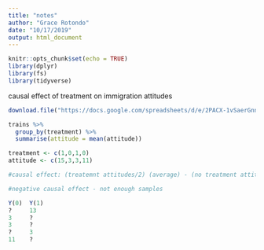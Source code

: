 ```yaml
---
title: "notes"
author: "Grace Rotondo"
date: "10/17/2019"
output: html_document
---
```


```r
knitr::opts_chunk$set(echo = TRUE)
library(dplyr)
library(fs)
library(tidyverse)
```

causal effect of treatment on immigration attitudes
```r
download.file("https://docs.google.com/spreadsheets/d/e/2PACX-1vSaerGnn1tDQfgiyJRl7jnn1Au7Ev6Qt7BwMpl53ZgzAyMnANQfog9y4es4ZExlX5tjEgl0mPIyTGcP/pub?gid=480043959&single=true&output=csv", destfile = "trains.csv")
```

```r
trains %>% 
  group_by(treatment) %>% 
  summarise(attitude = mean(attitude))

```

```r
treatment <- c(1,0,1,0)
attitude <- c(15,3,3,11)

#causal effect: (treatemnt attitudes/2) (average) - (no treatment attitudes/2) 

#negative causal effect - not enough samples

Y(0)  Y(1)
?     13
3     ?
3     ?
?     3
11    ?

```

